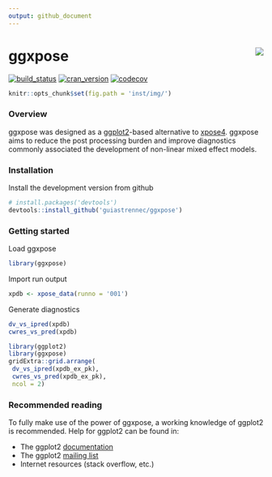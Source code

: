 ```yaml
---
output: github_document
---
```


# ggxpose <img src="logo.png" align="right" />

[![build_status](https://travis-ci.org/guiastrennec/ggxpose.svg?branch=master)](https://travis-ci.org/guiastrennec/ggxpose)
[![cran_version](http://www.r-pkg.org/badges/version/ggxpose)]()
[![codecov](https://codecov.io/gh/guiastrennec/ggxpose/branch/master/graph/badge.svg)](https://codecov.io/gh/guiastrennec/ggxpose)

```r
knitr::opts_chunk$set(fig.path = 'inst/img/')
```

### Overview
ggxpose was designed as a [ggplot2](https://github.com/tidyverse/ggplot2)-based alternative to [xpose4](http://xpose.sourceforge.net). ggxpose aims to reduce the post processing burden and improve diagnostics commonly associated the development of non-linear mixed effect models.


### Installation
Install the development version from github
``` r
# install.packages('devtools')
devtools::install_github('guiastrennec/ggxpose')
```


### Getting started

Load ggxpose
``` r
library(ggxpose)
```

Import run output
``` r
xpdb <- xpose_data(runno = '001')
```

Generate diagnostics
```r
dv_vs_ipred(xpdb)
cwres_vs_pred(xpdb)
```

```r
library(ggplot2)
library(ggxpose)
gridExtra::grid.arrange(
 dv_vs_ipred(xpdb_ex_pk),
 cwres_vs_pred(xpdb_ex_pk),
 ncol = 2)
```


### Recommended reading
To fully make use of the power of ggxpose, a working knowledge of ggplot2 is recommended. Help for ggplot2 can be found in:

- The ggplot2 [documentation](http://docs.ggplot2.org/current/)
- The ggplot2 [mailing list](https://groups.google.com/forum/?fromgroups#!forum/ggplot2)
- Internet resources (stack overflow, etc.)
